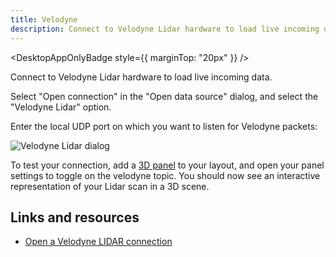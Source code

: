 ```yaml
---
title: Velodyne
description: Connect to Velodyne Lidar hardware to load live incoming data.
---
```



<DesktopAppOnlyBadge style={{ marginTop: "20px" }} />

Connect to Velodyne Lidar hardware to load live incoming data.

Select "Open connection" in the "Open data source" dialog, and select the "Velodyne Lidar" option.

Enter the local UDP port on which you want to listen for Velodyne packets:

![Velodyne Lidar dialog](/img/docs/connecting-to-data/velodyne.png)

To test your connection, add a [3D panel](/docs/studio/panels/3d) to your layout, and open your panel settings to toggle on the velodyne topic. You should now see an interactive representation of your Lidar scan in a 3D scene.

## Links and resources

- [Open a Velodyne LIDAR connection](/blog/opening-a-velodyne-lidar-connection)

